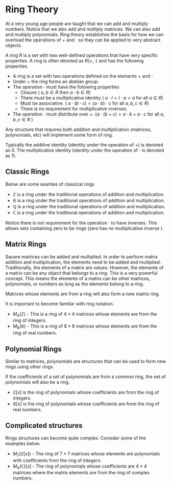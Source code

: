 # Ring Theory 

At a very young age people are taught that we can add and multiply numbers.  Notice that we also add and multiply matrices.  We can also add and multiply polynomials.  Ring theory establishes the basis for how we can overload the operations of $+$ and $\cdot$ so they can be applied to very abstract objects.

A ring $R$ is a set with two well-defined operations that have very specific properties.  A ring is often denoted as $R(+,\cdot)$ and has the following properties.

* A ring is a set with two operations defined on the elements $+$ and $\cdot$
* Under $+$ the ring forms an abelian group. 
* The operation $\cdot$ must have the following properties 
    * Closure ( $a,b \in R$ then $a\cdot b \in R$)
    * There must be a multiplicative identity ( $a \cdot I = I \cdot a = a$ for all $a \in R$)
    * Must be associative. ( $a \cdot (b \cdot c) = (a \cdot b) \cdot c$ for all $a,b,c \in R$)
    * There is no requirement for multiplicative inverses.  
* The operation $\cdot$ must distribute over $+$.   ($a \cdot (b +c) = a \cdot b + a \cdot c$ for all $a,b,c \in R$ )

Any structure that requires both addition and multiplication (matrices, polynomials, etc) will implement some form of ring.

Typically the additive identity (identity under the operation of $+$) is denoted as $0$.  The multiplicative identity (identity under the operation of $\cdot$ is denoted as $1$).

## Classic Rings 

Below are some examles of classical rings 

* $\mathbb{Z}$ is a ring under the traditional operations of addition and multiplication.
* $\mathbb{R}$ is a ring under the traditional operations of addition and multiplication.
* $\mathbb{Q}$ is a ring under the traditional operations of addition and multiplication.
* $\mathbb{C}$ is a ring under the traditional operations of addition and multiplication.

Notice there is not requirement for the operation $\cdot$ to have inverses.  This allows sets containing zero to be rings (zero has no multiplicative inverse ).

## Matrix Rings

Square matrices can be added and multiplied. In order to perform matrix addition and multiplication, the elements need to be added and multiplied.  Traditionally, the elements of a matrix are values.  However, the elements of a matrix can be any object that belongs to a ring.  This is a very powerful concept.  This means the elements of a matrix can be other matrices, polynomials, or numbers as long as the elements belong to a ring.  

Matrices whose elements are from a ring will also form a new matrix ring.

It is important to become familiar with ring notation. 

* $M_4(\mathbb{Z})$ - This is a ring of $4\times4$ matrices whose elements are from the ring of integers. 
* $M_8(\mathbb{R})$ - This is a ring of $8 \times 8$ matrices whose elements are from the ring of real numbers.

## Polynomial Rings 

Similar to matrices, polynomials are structures that can be used to form new rings using other rings.  

If the coefficients of a set of polynomials are from a common ring, the set of polynomials will also be a ring.

* $\mathbb{Z}[x]$ is the ring of polynomials whose coefficients are from the ring of integers.
* $\mathbb{R}[x]$ is the ring of polynomials whose coefficients are from the ring of real numbers.

## Complicated structures 

Rings structures can become quite complex.  Consider some of the examples below.

* $M_7 \left( \mathbb{Z}[x] \right)$ - The ring of $7\times 7$ matrices whose elements are polynomials with coefficients from the ring of integers.
* $M_4 \left(\mathbb{C} \right)[x]$ - The ring of polynomials whose coefficients are $4 \times 4$ matrices  where the matrix elements are from the ring of complex numbers.
